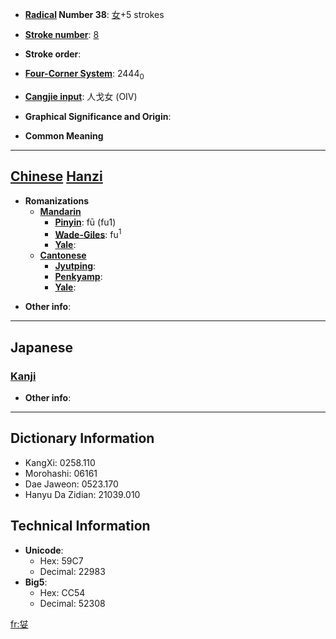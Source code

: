 * '''[[Wiktionary:Chinese radical index| Radical]] Number 38''': [[Wiktionary:Chinese radical index 女|女]]+5 strokes

* '''[[Wiktionary:Chinese total strokes index|Stroke number]]''': [[Wiktionary:Chinese total strokes index 8|8]]

* '''Stroke order''': 

* '''[[Wiktionary:Chinese four corner index|Four-Corner System]]''': 2444<sub>0</sub>

* '''[[Wiktionary:Chinese Cangjie index|Cangjie input]]''': 人戈女 (OIV)

* '''Graphical Significance and Origin''': 

* '''Common Meaning'''

----

== [[Chinese]] [[Hanzi]] ==

* '''Romanizations'''
** '''[[Mandarin]]'''
*** '''[[Pinyin]]''': fū (fu1)
*** '''[[Wade-Giles]]''': fu<sup>1</sup>
*** '''[[Yale]]''': 
** '''[[Cantonese]]'''
*** '''[[Jyutping]]''':
*** '''[[Penkyamp]]''': 
*** '''[[Yale]]''': 

* '''Other info''': 

----

==Japanese==
===[[Kanji]]===
{{kanji|on readings=[[ふ]] (fu), [[ふう]] (hū), [[ぶ]] (bu)
|kun readings=[[よろこぶ]] (yorokobu), [[うつくしい]] (utsukushii)
}}

* '''Other info''':  

----

== Dictionary Information ==

* KangXi: 0258.110
* Morohashi: 06161
* Dae Jaweon: 0523.170
* Hanyu Da Zidian: 21039.010

== Technical Information ==

* '''Unicode''':
** Hex: 59C7
** Decimal: 22983
* '''Big5''':
** Hex: CC54
** Decimal: 52308

[[fr:姇]]